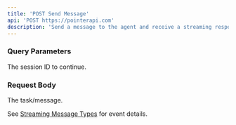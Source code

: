 ```yaml
---
title: 'POST Send Message'
api: 'POST https://pointerapi.com'
description: 'Send a message to the agent and receive a streaming response.'
---
```


### Query Parameters
<ParamField query="session" type="string">The session ID to continue.</ParamField>

### Request Body
<ParamField body="message" type="string" required>The task/message.</ParamField>

See [Streaming Message Types](/api-reference/streaming-message-types) for event details. 